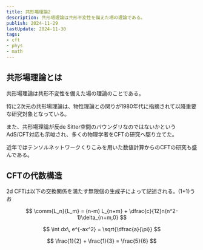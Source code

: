 ```yaml
---
title: 共形場理論2
description: 共形場理論は共形不変性を備えた場の理論である。
publish: 2024-11-29
lastUpdate: 2024-11-30
tags:
- cft
- phys
- math
---
```


## 共形場理論とは

共形場理論は共形不変性を備えた場の理論のことである。

特に2次元の共形場理論は、物性理論との関りが1980年代に指摘されて以降重要な研究対象となっている。

また、共形場理論が反de Sitter空間のバウンダリなのではないかというAdS/CFT対応も示唆され、多くの物理学者をCFTの研究へ駆り立てた。

近年ではテンソルネットワークくりこみを用いた数値計算からのCFTの研究も盛んである。


## CFTの代数構造

2d CFTは以下の交換関係を満たす無限個の生成子によって記述される。\(1+1\)うお

$$ \comm{L_n}{L_m} = (n-m) L_{n+m} + \dfrac{c}{12}n(n^2-1)\delta_{n+m,0} $$

$$
\int dx\, e^{-ax^2} = \sqrt{\dfrac{a}{\pi}}
$$

$$
\frac{1}{2} + \frac{1}{3} = \frac{5}{6}
$$